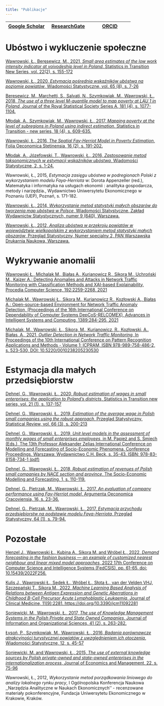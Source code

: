 ```yaml
---
title: "Publikacje"
---
```


| [Google Scholar](https://scholar.google.pl/citations?user=nQFr4NMAAAAJ) | [ResearchGate](https://www.researchgate.net/profile/Lukasz_Wawrowski) | [ORCID](https://orcid.org/0000-0002-1201-5344) |
|:-----:|:-----:|:-----:|

# Ubóstwo i wykluczenie społeczne

[Wawrowski, Ł., Beręsewicz, M., 2021, _Small area estimates of the low work intensity indicator at voivodeship level in Poland_, Statistics in Transition New Series, vol. 22(2), s. 155-172](articles/sit_2021.pdf)

[Wawrowski, Ł., 2020, _Estymacja pośrednia wskaźników ubóstwa na poziomie powiatów_, Wiadomości Statystyczne, vol. 65 (8), s. 7-26](https://ws.stat.gov.pl/Article/2020/8/007-026)

[Beręsewicz, M., Marchetti, S., Salvati, N., Szymkowiak, M., Wawrowski, Ł., 2018, _The use of a three level M-quantile model to map poverty at LAU 1 in Poland_, Journal of the Royal Statistical Society Series A, 181 (4), s. 1077-1104.](https://rss.onlinelibrary.wiley.com/doi/10.1111/rssa.12349)

[Młodak, A., Szymkowiak, M., Wawrowski, Ł., 2017, _Mapping poverty at the level of subregions in Poland using indirect estimation_, Statistics in Transition - new series, 18 (4), s. 609-635.](articles/sit_2017.pdf)

[Wawrowski, Ł., 2016, _The Spatial Fay-Herriot Model in Poverty Estimation_, Folia Oeconomica Stetinensia, 16 (2), s. 191-202.](articles/folia_2016.pdf)

[Młodak, A., Józefowski, T., Wawrowski, Ł., 2016, _Zastosowanie metod taksonomicznych w estymacji wskaźników ubóstwa_, Wiadomości Statystyczne, 2, s. 1-24.](articles/ws_2016_02.pdf)

Wawrowski, Ł., 2015, _Estymacja zasięgu ubóstwa w podregionach Polski z wykorzystaniem modelu Faya-Herriota_ w: Dorota Appenzeller (red.), Matematyka i informatyka na usługach ekonomii : analityka gospodarcza, metody i narzędzia., Wydawnictwo Uniwersytetu Ekonomicznego w Poznaniu (UEP), Poznań, s. 171-182.

[Wawrowski, Ł., 2014, _Wykorzystanie metod statystyki małych obszarów do tworzenia map ubóstwa w Polsce_, Wiadomości Statystyczne, Zakład Wydawnictw Statystycznych, numer 9 (640),  Warszawa.](articles/ws_2014.pdf)

[Wawrowski, Ł., 2012, _Analiza ubóstwa w przekroju powiatów w województwie wielkopolskim z wykorzystaniem metod statystyki małych obszarów_, Przegląd Statystyczny, Numer specjalny 2, PAN Warszawska Drukarnia Naukowa, Warszawa.](articles/ps_2012.pdf)

# Wykrywanie anomalii

[Wawrowski Ł., Michalak M., Białas A., Kurianowicz R., Sikora M., Uchroński M., Kajzer A.: Detecting Anomalies and Attacks in Network Traffic Monitoring with Classification Methods and XAI-based Explainability, Procedia Computer Science, 192:2259-2268, 2021](articles/kes_2021.pdf)

[Michalak M., Wawrowski Ł., Sikora M., Kurianowicz R., Kozłowski A., Białas A.: Open-source-based Environment for Network Traffic Anomaly Detection, (Proceedings of the 16th International Conference on Dependability of Computer Systems DepCoS-RELCOMEX), Advances in Intelligent Systems and Computing, 1389:284-295, 2021](https://link.springer.com/chapter/10.1007/978-3-030-76773-0_28)

[Michalak, M., Wawrowski, Ł., Sikora, M., Kurianowicz, R., Kozłowski, A., Białas, A., 2021, _Outlier Detection in Network Traffic Monitoring_, In Proceedings of the 10th International Conference on Pattern Recognition Applications and Methods - Volume 1: ICPRAM, ISBN 978-989-758-486-2, s. 523-530, DOI: 10.5220/0010238205230530](articles/icpram_2021.pdf)

# Estymacja dla małych przedsiębiorstw

[Dehnel, G., Wawrowski, Ł., 2020, _Robust estimation of wages in small enterprises: the application to Poland’s districts_, Statistics in Transition new series, vol. 21 (1), s. 137-157](articles/sit_2020.pdf)

[Dehnel, G., Wawrowski, Ł., 2019, _Estimation of the average wage in Polish small companies using the robust approach_, Przegląd Statystyczny, Statistical Review, vol. 66 (3), s. 200-213](articles/ps_2019.pdf)

[Dehnel, G., Wawrowski, Ł., 2019, _Unit level models in the assessment of monthly wages of small enterprises employees_, in M. Papież and S. Śmiech (Eds.), The 13th Professor Aleksander Zelias International Conference on Modelling and Forecasting of Socio-Economic Phenomena. Conference Proceedings. Warszawa: Wydawnictwo C.H. Beck, s. 35-43. ISBN: 978-83-8158-734-1 (pdf)](articles/proc_2019.pdf)

[Dehnel, G., Wawrowski, Ł., 2018, _Robust estimation of revenues of Polish small companies by NACE section and province_, The Socio-Economic Modelling and Forecasting, 1, s. 110-119.](articles/proc_2018.pdf)

[Dehnel, G., Pietrzak, M., Wawrowski, Ł., 2017, _An evaluation of company performance using Fay-Herriot model_, Argumenta Oeconomica Cracoviensia,  16, s. 23-36.](articles/aoc_2017.pdf)

[Dehnel, G., Pietrzak, M., Wawrowski, Ł., 2017, _Estymacja przychodu przedsiębiorstw na podstawie modelu Faya-Herriota_, Przegląd Statystyczny, 64 (1), s. 79-94.](articles/ps_2017.pdf)

# Pozostałe

[Henzel J., Wawrowski Ł., Kubina A., Sikora M. and Wróbel Ł., 2022, _Demand forecasting in the fashion business — an example of customized nearest neighbour and linear mixed model approaches_, 2022 17th Conference on Computer Science and Intelligence Systems (FedCSIS), pp. 61-65, doi: 10.15439/2022F256.](https://ieeexplore.ieee.org/document/9909498)

[Kulis J., Wawrowski Ł., Sędek Ł., Wróbel Ł., Słota Ł., van der Velden VHJ, Szczepański T., Sikora M., 2022, _Machine Learning Based Analysis of Relations between Antigen Expression and Genetic Aberrations in Childhood B-Cell Precursor Acute Lymphoblastic Leukaemia_, Journal of Clinical Medicine, 11(9):2281. https://doi.org/10.3390/jcm11092281](articles/jcm2022.pdf)

[Soniewicki, M., Wawrowski, Ł., 2017, _The use of Knowledge Management Systems in the Polish Private and State Owned Companies_, Journal of Information and Organizational Sciences, 41 (2), s. 263-282.](articles/jios_2017.pdf)

[Łysoń, P., Szymkowiak, M., Wawrowski, Ł., 2016, _Badania porównawcze atrakcyjności turystycznej powiatów z uwzględnieniem ich otoczenia_, Wiadomości Statystyczne, 12, s. 45-57](articles/ws_2016_12.pdf)

[Soniewicki, M. and Wawrowski, Ł., 2015, _The use of external knowledge sources by Polish private-owned and state-owned enterprises in the internationalization process_, Journal of Economics and Management, 22, s. 75-96](articles/jem_2015.pdf)

Wawrowski, Ł., 2012, _Wykorzystanie metod porządkowania liniowego do analizy lokalnego rynku pracy_, I Ogólnopolska Konferencja Naukowa ,,Narzędzia Analityczne w Naukach Ekonomicznych'' - recenzowane materiały pokonferencyjne, Fundacja Uniwersytetu Ekonomicznego w Krakowie, Kraków.